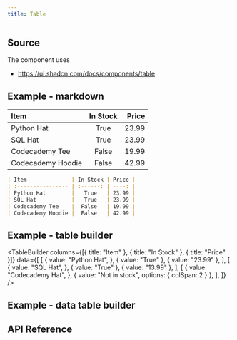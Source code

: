 ```yaml
---
title: Table
---
```



## Source

The component uses

- https://ui.shadcn.com/docs/components/table

## Example - markdown

| Item              | In Stock | Price |
| :---------------- | :------: | ----: |
| Python Hat        |   True   | 23.99 |
| SQL Hat           |   True   | 23.99 |
| Codecademy Tee    |  False   | 19.99 |
| Codecademy Hoodie |  False   | 42.99 |

```md showLineNumbers
| Item              | In Stock | Price |
| :---------------- | :------: | ----: |
| Python Hat        |   True   | 23.99 |
| SQL Hat           |   True   | 23.99 |
| Codecademy Tee    |  False   | 19.99 |
| Codecademy Hoodie |  False   | 42.99 |
```

## Example - table builder

<Preview>

<TableBuilder
  columns={[{ title: "Item" }, { title: "In Stock" }, { title: "Price" }]}
  data={[
    [
      {
        value: "Python Hat",
      },
      { value: "True" },
      { value: "23.99" },
    ],
    [
      {
        value: "SQL Hat",
      },
      { value: "True" },
      { value: "13.99" },
    ],
    [
      {
        value: "Codecademy Hat",
      },
      { value: "Not in stock", options: { colSpan: 2 } },
    ],
  ]}
/>

</Preview>

## Example - data table builder

<Preview>
  <DataTableBuilder
    columns={[
      {
        id: "status",
        title: "Status",
      },
      {
        id: "email",
        title: "Email",
      },
      {
        id: "amount",
        title: "Amount",
      },
    ]}
    data={[
      {
        id: "1",
        amount: 101,
        status: "pending",
        email: "m@example.com",
      },
      {
        id: "2",
        amount: 102,
        status: "pending",
        email: "m@example.com",
      },
      {
        id: "3",
        amount: 103,
        status: "active",
        email: "m3@example.com",
      },
      {
        id: "4",
        amount: 104,
        status: "retired",
        email: "m@example.com",
      },
      {
        id: "5",
        amount: 105,
        status: "active",
        email: "m@example.com",
      },
      {
        id: "1",
        amount: 101,
        status: "pending",
        email: "m@example.com",
      },
      {
        id: "2",
        amount: 102,
        status: "pending",
        email: "m@example.com",
      },
      {
        id: "3",
        amount: 103,
        status: "active",
        email: "m3@example.com",
      },
      {
        id: "4",
        amount: 104,
        status: "retired",
        email: "m@example.com",
      },
      {
        id: "5",
        amount: 105,
        status: "active",
        email: "m@example.com",
      },
      {
        id: "1",
        amount: 101,
        status: "pending",
        email: "m@example.com",
      },
      {
        id: "2",
        amount: 102,
        status: "pending",
        email: "m@example.com",
      },
      {
        id: "3",
        amount: 103,
        status: "active",
        email: "m3@example.com",
      },
      {
        id: "4",
        amount: 104,
        status: "retired",
        email: "m@example.com",
      },
      {
        id: "5",
        amount: 105,
        status: "active",
        email: "m@example.com",
      },
    ]}
  />
</Preview>

## API Reference

<APIReference source="./src/components/table-builder.tsx" />

<APIReference source="./src/components/data-table-builder.tsx" />
